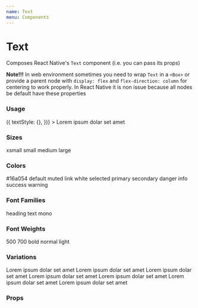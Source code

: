 ```yaml
---
name: Text
menu: Components
---
```




# Text

Composes React Native's `Text` component (i.e. you can pass its props)

**Note!!!** In web environment sometimes you need to wrap `Text` in a `<Box>` or provide a parent node with `display: flex` and `flex-direction: column` for centering to work properly. In React Native it is non issue because all nodes be default have these properties

### Usage

<Playground>
  <Box>
    <Text
      color="primary" // or custom
      align="left"
      size="large" // small - large or number
      fontFamily="text"
      weight="normal"
      isItalic
      isInline
      transform="uppercase"
      getStyles={(props, theme) => ({
        textStyle: {},
      })}
    >
      Lorem ipsum dolar set amet
    </Text>
  </Box>
</Playground>

### Sizes

<Playground>
  <Box flexDirection="column">
    <Text size="xsmall">xsmall</Text>
    <Text size="small">small</Text>
    <Text size="medium">medium</Text>
    <Text size="large">large</Text>
  </Box>
</Playground>

### Colors

<Playground>
  <Box flexDirection="column">
    <Text color="#16a054">#16a054</Text>
    <Text color="default">default</Text>
    <Text color="muted">muted</Text>
    <Text color="link">link</Text>
    <Text color="white">white</Text>
    <Text color="selected">selected</Text>
    <Text color="primary">primary</Text>
    <Text color="secondary">secondary</Text>
    <Text color="danger">danger</Text>
    <Text color="info">info</Text>
    <Text color="success">success</Text>
    <Text color="warning">warning</Text>
  </Box>
</Playground>

### Font Families

<Playground>
  <Box flexDirection="column">
    <Text fontFamily="heading">heading</Text>
    <Text fontFamily="text">text</Text>
    <Text fontFamily="mono">mono</Text>
  </Box>
</Playground>

### Font Weights

<Playground>
  <Box flexDirection="column">
    <Text weight="500">500</Text>
    <Text weight="700">700</Text>
    <Text weight="bold">bold</Text>
    <Text weight="normal">normal</Text>
    <Text weight="light">light</Text>
  </Box>
</Playground>

### Variations

<Playground>
  <Box flexDirection="column">
    <Text isItalic>Lorem ipsum dolar set amet</Text>
    <Text align="left">Lorem ipsum dolar set amet</Text>
    <Text align="center">Lorem ipsum dolar set amet</Text>
    <Text align="right">Lorem ipsum dolar set amet</Text>
    <Text transform="uppercase">Lorem ipsum dolar set amet</Text>
    <Text transform="lowercase">Lorem ipsum dolar set amet</Text>
    <Text transform="capitalize">Lorem ipsum dolar set amet</Text>
  </Box>
</Playground>

### Props

<Props of={Text} />
